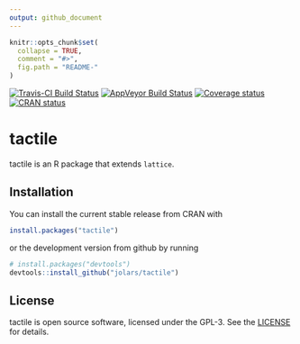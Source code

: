 ---
output: github_document
---

<!-- README.md is generated from README.Rmd. Please edit that file -->

```{r, echo = FALSE}
knitr::opts_chunk$set(
  collapse = TRUE,
  comment = "#>",
  fig.path = "README-"
)
```

[![Travis-CI Build Status](https://travis-ci.org/jolars/tactile.svg?branch=master)](https://travis-ci.org/jolars/tactile)
[![AppVeyor Build Status](https://ci.appveyor.com/api/projects/status/github/jolars/tactile?branch=master&svg=true)](https://ci.appveyor.com/project/jolars/tactile)
[![Coverage status](https://codecov.io/gh/jolars/tactile/branch/master/graph/badge.svg)](https://codecov.io/github/jolars/tactile?branch=master)
[![CRAN status](http://www.r-pkg.org/badges/version/tactile)](https://cran.r-project.org/package=tactile)

# tactile

tactile is an R package that extends `lattice`.

## Installation

You can install the current stable release from CRAN with 

```{r cran-installation, eval = FALSE}
install.packages("tactile")
```

or the development version from github by running

```{r gh-installation, eval = FALSE}
# install.packages("devtools")
devtools::install_github("jolars/tactile")
```

## License

tactile is open source software, licensed under the GPL-3. See the
[LICENSE](LICENSE) for details.

